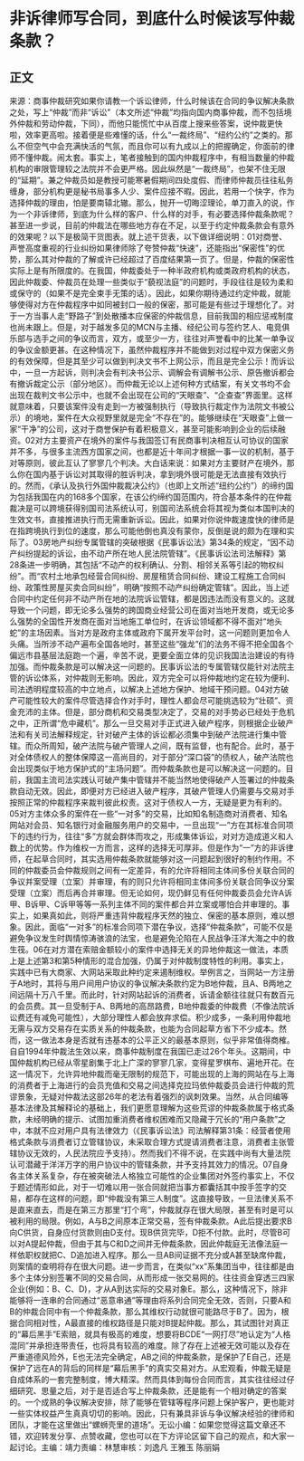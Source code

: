 # 非诉律师写合同，到底什么时候该写仲裁条款？
## 正文
来源：商事仲裁研究如果你请教一个诉讼律师，什么时候该在合同的争议解决条款之处，写上“仲裁”而非“诉讼”（本文所述“仲裁”均指向国内商事仲裁，而不包括境外仲裁和劳动仲裁，下同），而他只能慌忙中从百度上搜来些答案，说仲裁更快啦，效率更高啦。接着便是些难懂的话，什么“一裁终局”、“纽约公约”之类的。那么不但空气中会充满快活的气氛，而且你可以有九成以上的把握确定，你面前的律师不懂仲裁。闹太套。事实上，笔者接触到的国内仲裁程序中，有相当数量的仲裁机构的审限管理较之法院并不会更严格。因此纵然是“一裁终局”，也架不住无限的“延期”。兼之仲裁员如是教授可能寒暑假期间四处度假、而律师仲裁员往往私务缠身，部分机构更是秘书局事多人少、案件应接不暇。因此，若用一个快字，作为选择仲裁的理由，怕是要南辕北辙。那么，抛开一切晦涩理论，单刀直入的说，作为一个非诉律师，到底为什么样的客户、什么样的对手，有必要选择仲裁条款呢？甚至进一步说，目前的仲裁法在哪些地方存在不足，以至于约定仲裁条款会有意外的效果呢？以下是极简干货图表。就上述干货表，以下做详细说明：01对商誉、声誉高度重视的行业纠纷如果律师除了夸赞仲裁“快速”，还能指出“保密性”的优势，那么其对仲裁的了解或许已经超过了百度结果第一页了。但是，仲裁的保密性实际上是有所限度的。在我国，仲裁委处于一种半政府机构或类政府机构的状态，因此仲裁委、仲裁员在处理一些类似于“藐视法庭”的问题时，手段往往是较为柔和或保守的（如果不是完全束手无策的话）。因此，如果你期待通过约定仲裁，就能够使得对方在仲裁程序中如同被封口一般的保密，那可能是有些过于理想化了。对于一方当事人走“野路子”到处散播本应保密的仲裁信息，目前我国的相应惩戒制度也尚未跟上。但是，对于越发多见的MCN与主播、经纪公司与签约艺人、电竞俱乐部与选手之间的争议而言，双方，或至少一方，往往对声誉看中的比某一单争议的争议金额更甚。在这种情况下，虽然仲裁程序并不能做到对过程中双方保密义务的有效保障，但是其至少可以做到判决文书不上网公示，而且是完全公示！而诉讼中，一旦一方起诉，则判决会有判决书公示、调解会有调解书公示、原告撤诉都会有撤诉裁定公示（部分地区）。而仲裁无论以上述何种方式结案，有关文书均不会出现在裁判文书公示中，也就不会出现在公司的“天眼查”、“企查查”界面里。这样就意味着，只要该案件没有走到一方被强制执行（导致执行裁定作为法院文书被公示）的境地，案件在大众视野里就是完全“不存在”的。能够继续在“天眼查”上做一家“干净”的公司，这对于商誉保护有着积极意义，甚至可能影响到企业的后续融资。02对方主要资产在境外的案件与我国签订有民商事判决相互认可协议的国家并不多，与很多主流西方国家之间，也都是近十年间才根据一事一议的机制，基于对等原则，彼此互认了寥寥几个判决。大白话来说：如果对方主要财产在境外，那么你在国内基于诉讼对其取得的胜诉判决，拿到境外很可能是无法直接有效执行的。然而，《承认及执行外国仲裁裁决公约》（也即上文所述“纽约公约”）的缔约国为包括我国在内的168多个国家，在该公约缔约国范围内，符合基本条件的在仲裁裁决是可以跨境获得别国司法系统认可，别国司法系统会将其视为类似本国判决的生效文书，直接推进执行而无需重新诉讼。因此，如果对你说仲裁速度快的律师是在指跨境执行到位的速度，那么可能他倒也真没有蒙你，反倒是说的颇为在理和实际了。03房地产纠纷专属管辖的突破根据《民事诉讼法》第34条的规定，“因不动产纠纷提起的诉讼，由不动产所在地人民法院管辖”。《民事诉讼法司法解释》第28条进一步明确，其包括“不动产的权利确认、分割、相邻关系等引起的物权纠纷”。而“农村土地承包经营合同纠纷、房屋租赁合同纠纷、建设工程施工合同纠纷、政策性房屋买卖合同纠纷”，明确“按照不动产纠纷确定管辖”。因此，当上述合同中约定任何非不动产所在地的法院诉讼管辖，都是因违法而没有意义的。这就导致一个问题，即无论多么强势的跨国商业经营公司在面对当地开发商，或无论多么强势的全国性开发商在面对当地施工单位时，在诉讼领域都不得不面对“地头蛇”的主场因素。当对方是政府主体或政府下属开发平台时，这一问题则更加令人头痛。当所涉不动产遍布全国各地时，甚至这些“强龙”们的法务不得不把全国各个偏远市县基层法庭跑一个遍，辛苦不说，更要全面立体的见识我国法治建设的有待加强。而仲裁条款是可以解决这一问题的。民事诉讼法的专属管辖仅能针对法院主管的诉讼体系，对仲裁则无影响。因此，双方完全可以将仲裁地约定在较为便利、司法透明程度较高的中立地点，以解决上述地方保护、地域干预问题。04对方破产可能性较大的案件尽管选择合作对手时，理性人都会尽可能挑选较为“壮硕”、资金充沛的主体。但是，部分商机和交易类型决定了，交易的对手势必已经处于危机之中，正所谓“危中藏机”。那么一旦交易对手正式进入破产程序，则根据企业破产法和有关司法解释规定，针对破产主体的诉讼都必须集中到破产法院进行集中管辖。而众所周知，破产法院与破产管理人之间，既有监督，也有配合。此时，基于对全体债权人的整体保障这一高尚目的，对于部分“深口袋”的债权人，破产法院也会出现类似于地方保护式的“主场问题”。而仲裁条款也是可以解决这一问题的。目前，我国主流司法实践认可破产集中管辖并不能当然地使得破产人签署过的仲裁条款自动无效。因此，即便对方已经进入破产程序，其破产管理人仍需要与交易对手按照正常的仲裁程序来裁判彼此权责。这对于债权人一方，无疑是更为有利的。05对方主体众多的案件在一些“一对多”的交易，比如知名制造商对消费者、知名网站对会员、知名银行对金融服务用户的交易中，一旦出现“一”方在其标准合同项下的违约行为，往往“多”方就会群体而攻之，形成集体诉讼，对对方造成道义和人数上的优势。作为维权一方而言，这样的选择无可厚非。但是作为“一”方的非诉律师，在起草合同时，其实选用仲裁条款就能够对这一问题起到很好的制约作用。不同的仲裁委员会仲裁规则之间有一定差异，有的允许将相同主体间多份关联合同的争议并案受理（立案）并审理，有的则只允许将相同主体间多份关联合同争议分案受理（立案）而后再合并审理。但无论如何，现仍鲜见有任何仲裁委员会允许A诉甲、B诉甲、C诉甲等等一系列主体不同的案件都合并立案或哪怕合并审理的。事实上，如果真如此，则将严重违背仲裁程序天然的独立、保密的基本原则，难以想象。因此，面临“一对多”的标准合同项下潜在争议，选择“仲裁条款”，可能不仅是避免争议发生时舆情惊涛骇浪的法宝，也是避免沦陷在人民战争汪洋大海之中的救生筏。06在对方潜在索赔金额较小的案件中选择无关的异地仲裁这一做法，本质上是上述第3和第5种情形的混合加强，仍属于对仲裁制度特性的利用。事实上，实践中已有大商家、大网站采取此种约定来遏制维权。举例言之，当网站一方注册于A地时，其将与用户间用户协议的争议解决条款约定为B地仲裁，且A、B两地之间远隔十万八千里。而此时，针对网站起诉的消费者，诉请金额往往就只有数百元的会员费。其一旦受制于A、B两地的高昂路费，B地仲裁委的仲裁费（不像法院诉讼费还有减免可能性），大部分理性人都会放弃求偿。积少成多，一条利用仲裁地无需与双方交易存在实质关系的仲裁条款，也能为合同起草方省下不少成本。然而，这一做法本身是否就有违基本的公平正义的最基本原则，似乎非常值得商榷。自自1994年仲裁法生效以来，商事仲裁制度在我国已走过26个年头。这期间，中国仲裁机构已经从零星剧集于北上广深的寥寥几家，变得星罗棋布、遍地开花。在这一情况下，允许异地仲裁而毫无限制的规范下，可能出现的上海的网站在与上海的消费者于上海进行的会员充值和交易之间选择克拉玛依仲裁委员会进行仲裁的荒谬景象，无疑对仲裁法这部26年的老法有着强烈的讽刺效果。当然，从合同编等基本法律及其解释论的基础上，我们更愿意理解为这些荒谬的仲裁条款属于格式条款，未经明确的提示、试图加重消费者维权困难而又隐藏于冗长的“用户条款”之中，本就不应对用户具有法律效力（《民事诉讼法》司法解释第31条：经营者使用格式条款与消费者订立管辖协议，未采取合理方式提请消费者注意，消费者主张管辖协议无效的，人民法院应予支持）。然而我们不得不说，在实践中尚有大量法院认可潜藏于洋洋万字的用户协议中的管辖条款，并予支持其效力的情况。07自身各主体关系复杂，存在被突破法人格独立可能性的企业集团对外签约事实上，不仅于题述情形如此，对于一切难以用一张合同就把当事方都囊括其中按手签字的交易，都存在这样的问题，即“仲裁没有第三人制度”。这直接导致，一旦法律关系不是直来直去，而是在第三方那里“打个弯”，仲裁就存在很大局限，甚至有时是可以被利用的局限。例如，A与B之间原本正常交易，签有仲裁条款。A此后提出要求B向C供货，自身应付货款则由D支付。现B供货完毕，D拒不付款。此时，尽管B可以对A提起仲裁，但由于其与C和D之间并无仲裁条款，因此仲裁庭无法像法庭一样依职权就把C、D追加进入程序。那么一旦AB间证据不充分或A甚至缺席仲裁，则案情的查明将存在很大问题。进一步而言，在类似“xx”系集团当中，往往都是由多个主体分别签署不同的交易合同，从而形成一张交易网的。往往资金穿透三四家企业(例如：B、C、D)，才从A到达实际的交易对象E。那么，这种情况下，除非能够将一连串的合同通过“恶意串通”等理由将系列合同完全无效，否则，只要A和B的仲裁合同中有一个仲裁条款，那么其维权行动就很可能路尽于B了。因为，根据合同相对性，A最直接的维权路径是只能对B提起仲裁。那么，其试图针对真正的“幕后黑手”E索赔，就具有极高的难度，想要将BCDE“一网打尽”地认定为“人格混同”并承担连带责任，也将具有较高的难度。除了存在上述被无效可能以及存在严重道德风险外，E也无法完全确定，AB之间的仲裁条款，是保护了E自己，还是保护了远在A的背后的同样是“幕后黑手”的真实交易对方。从宏观看，仲裁无疑是自成体系的一套完整制度，博大精深。然而具体到每份合同而言，其实往往经过仔细研究、思量之后，对于是否适合写上仲裁条款，还是能有一个相对确定的答案的。一个成熟的争议解决安排，除了能够在管辖等程序问题上保护客户，更也能对一些实体权益产生真真切切的影响。因此，只有兼具非诉与争议解决经验的律师和团队，才能在这里做出“螺蛳壳里的道场”。无讼小编：如果您觉得这篇文章还不错，欢迎转发分享、点赞收藏，您也可以在下方评论区留下自己的观点，和大家一起讨论。主编：靖力责编：林慧审核：刘逸凡 王雅玉 陈丽娟